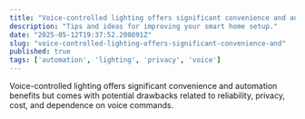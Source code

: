 ```yaml
---
title: "Voice-controlled lighting offers significant convenience and automation benefits but comes"
description: "Tips and ideas for improving your smart home setup."
date: "2025-05-12T19:37:52.200891Z"
slug: "voice-controlled-lighting-offers-significant-convenience-and"
published: true
tags: ['automation', 'lighting', 'privacy', 'voice']
---
```


Voice-controlled lighting offers significant convenience and automation benefits but comes with potential drawbacks related to reliability, privacy, cost, and dependence on voice commands.